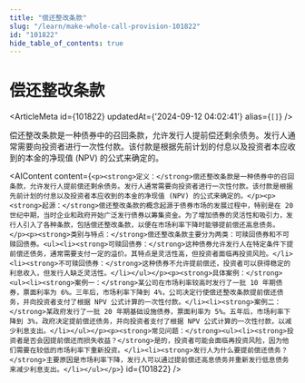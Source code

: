 ```yaml
---
title: "偿还整改条款"
slug: "/learn/make-whole-call-provision-101822"
id: "101822"
hide_table_of_contents: true
---
```



# 偿还整改条款

<ArticleMeta id={101822} updatedAt={'2024-09-12 04:02:41'} alias={`[]`} />
<div className='border-solid border-b border-t-0 my-4 border-[var(--ifm-color-gray-300)]' />

偿还整改条款是一种债券中的召回条款，允许发行人提前偿还剩余债务。发行人通常需要向投资者进行一次性付款。该付款是根据先前计划的付息以及投资者本应收到的本金的净现值 (NPV) 的公式来确定的。

<AIContent content={`<p><strong>定义：</strong>偿还整改条款是一种债券中的召回条款，允许发行人提前偿还剩余债务。发行人通常需要向投资者进行一次性付款。该付款是根据先前计划的付息以及投资者本应收到的本金的净现值 (NPV) 的公式来确定的。</p><p><strong>起源：</strong>偿还整改条款的概念起源于债券市场的发展过程中，特别是在 20 世纪中期，当时企业和政府开始广泛发行债券以筹集资金。为了增加债券的灵活性和吸引力，发行人引入了各种条款，包括偿还整改条款，以便在市场利率下降时能够提前偿还高息债务。</p><p><strong>类别与特点：</strong>偿还整改条款主要分为两类：可赎回债券和不可赎回债券。<ul><li><strong>可赎回债券：</strong>这种债券允许发行人在特定条件下提前偿还债务，通常需要支付一定的溢价。其特点是灵活性高，但投资者面临再投资风险。</li><li><strong>不可赎回债券：</strong>这种债券不允许提前偿还，投资者可以获得稳定的利息收入，但发行人缺乏灵活性。</li></ul></p><p><strong>具体案例：</strong><ul><li><strong>案例一：</strong>某公司在市场利率较高时发行了一批 10 年期债券，票面利率为 6%。三年后，市场利率下降到 4%，公司决定行使偿还整改条款提前偿还债务，并向投资者支付了根据 NPV 公式计算的一次性付款。</li><li><strong>案例二：</strong>某政府发行了一批 20 年期基础设施债券，票面利率为 5%。五年后，市场利率下降到 3%，政府决定提前偿还债务，并向投资者支付了根据 NPV 公式计算的一次性付款，以减少利息支出。</li></ul></p><p><strong>常见问题：</strong><ul><li><strong>投资者是否会因提前偿还而损失收益？</strong>是的，投资者可能会面临再投资风险，因为他们需要在较低的市场利率下重新投资。</li><li><strong>发行人为什么要提前偿还债务？</strong>主要原因是市场利率下降，发行人可以通过提前偿还高息债务并重新发行低息债务来减少利息支出。</li></ul></p>`} id={101822} />
